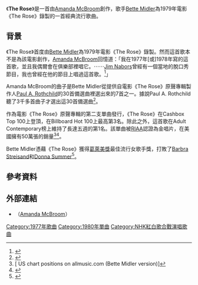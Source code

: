 {{About|美國歌手Bette Midler演唱的歌曲|臺灣歌手[[蔡依林|蔡依林]]演唱的歌曲|The Rose (蔡依林歌曲)|韓國樂團|The Rose (樂團)}}
{{Infobox single
| Name = The Rose
| Artist = [[Bette_Midler|Bette Midler]]
| Album = [[The_Rose_(專輯)|The Rose]]
| B-side = 《Stay With Me》
| Released =  1980年3月
| Genre = [[流行音樂|流行]]、[[成人當代音樂|成人當代]]
| Length = 3:40
| Label = [[大西洋唱片|大西洋唱片]]
| Writer = [[Amanda_McBroom|Amanda McBroom]]
| Producer = [[Paul_A._Rothchild|Paul A. Rothchild]]
| Last single = 《[[When_a_Man_Loves_a_Woman|When a Man Loves a Woman]]》<br>（1980）
| This single = 《'''The Rose'''》<br>（1980）
| Next single = 《[[My_Mother's_Eyes|My Mother's Eyes]]》<br>（1980）
}}
《'''The Rose'''》是一首由[[Amanda_McBroom|Amanda McBroom]]創作，歌手[[Bette_Midler|Bette Midler]]為1979年電影《The Rose》錄製的一首經典流行歌曲。

== 背景 ==
《The Rose》首度由[[Bette_Midler|Bette Midler]]為1979年電影《The Rose》錄製。然而這首歌本不是為該電影創作，[[Amanda_McBroom|Amanda McBroom]]回憶道：「我在1977年[或]1978年寫的這首歌，並且我偶爾會在俱樂部裡唱它。⋯⋯[[Jim_Nabors|Jim Nabors]]曾經有一個當地的脫口秀節目，我也曾經在他的節目上唱過這首歌。<ref>{{cite web|url=http://www.talkinbroadway.com/cabaret/mcbroom.html|title=Talkin' Broadway - Cabaret Interview with Amanda McBroom|accessdate=2016-10-16|date=|website=Talkinbroadway.com|archive-date=2015-12-23|archive-url=https://web.archive.org/web/20151223062304/http://www.talkinbroadway.com/cabaret/mcbroom.html|dead-url=no}}</ref>」

Amanda McBroom的曲子是Bette Midler從提供自電影《The Rose》原聲專輯製作人[[Paul_A._Rothchild|Paul A. Rothchild]]的30首備選曲裡選出來的7首之一。據說Paul A. Rothchild聽了3千多首曲子才選出這30首備選曲<ref name="Bego2002">{{cite book|url=https://books.google.com/books?id=c7wTi15UsrgC&pg=PA140|title=Bette Midler: Still Divine|last=Bego|first=Mark|date=8 November 2002|publisher=Cooper Square Press|isbn=978-1-4616-3527-7|edition=1st|location=New York|page=140|access-date=2017-04-15|archive-date=2017-04-16|archive-url=https://web.archive.org/web/20170416130224/https://books.google.com/books?id=c7wTi15UsrgC&pg=PA140|dead-url=no}}</ref>。

作為電影《The Rose》原聲專輯的第二支單曲發行，《The Rose》在Cashbox Top 100上登頂，在Billboard Hot 100上最高第3名。除此之外，這首歌在Adult Contemporary榜上維持了長達五週的第1名。該單曲被[[Recording_Industry_Association_of_America|RIAA]]認證為金唱片，在美國擁有50萬張的銷量<ref>[{{AllMusic|class=artist|id=p3128|pure_url=yes}} US chart positions on allmusic.com (Bette Midler version)]</ref><ref>{{cite web|url=http://www.riaa.com/goldandplatinumdata.php?table=SEARCH|title=Gold & Platinum|accessdate=2016-10-16|date=|publisher=RIAA|archiveurl=https://web.archive.org/web/20070626050454/http://www.riaa.com/goldandplatinumdata.php?table=SEARCH|archivedate=2007-06-26|deadurl=yes|df=}}</ref>。

Bette Midler憑藉《The Rose》獲得[[葛萊美獎|葛萊美獎]]最佳流行女歌手獎，打敗了[[Barbra_Streisand|Barbra Streisand]]和[[Donna_Summer|Donna Summer]]<ref>{{cite web|url=http://www.grammy.com/GRAMMY_Awards/Winners/|title=Archived copy|accessdate=2007-08-18|archiveurl=https://web.archive.org/web/20090616233746/http://www.grammy.com/grammy%5Fawards/Winners/|archivedate=2009-06-16|deadurl=yes|df=}}</ref>。{{s-start}}

== 參考資料 ==
{{Reflist}}

== 外部連結 ==
* {{Cite web |url=http://www.amcbroom.com/rose.html |title=History of the Rose |access-date=2017-04-15 |archive-url=https://web.archive.org/web/20130421092348/http://www.amcbroom.com/rose.html |archive-date=2013-04-21 |dead-url=yes }}（[[Amanda_McBroom|Amanda McBroom]]）

{{DEFAULTSORT:Rose, The}}
[[Category:1977年歌曲|Category:1977年歌曲]]
[[Category:1980年單曲|Category:1980年單曲]]
[[Category:NHK紅白歌合戰演唱歌曲|Category:NHK紅白歌合戰演唱歌曲]]